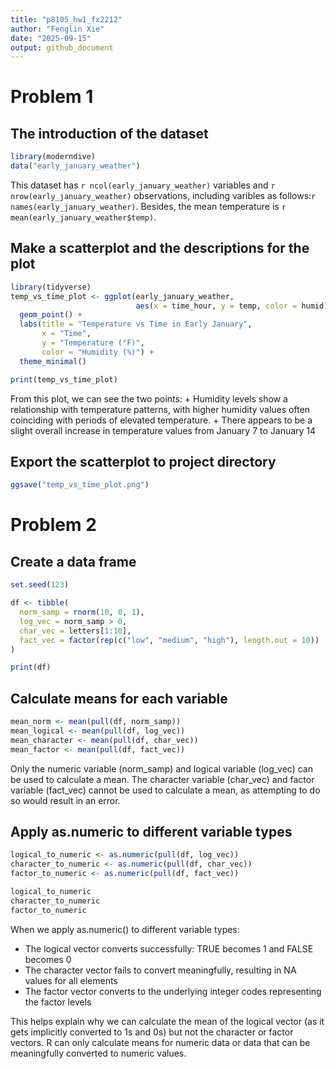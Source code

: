```yaml
---
title: "p8105_hw1_fx2212"
author: "Fenglin Xie"
date: "2025-09-15"
output: github_document
---
```

# Problem 1
## The introduction of the dataset
```r
library(moderndive)
data("early_january_weather")
```
This dataset has `r ncol(early_january_weather)` variables and `r nrow(early_january_weather)` observations, including varibles as follows:`r names(early_january_weather)`. Besides, the mean temperature is `r mean(early_january_weather$temp)`.

## Make a scatterplot and the descriptions for the plot
```r
library(tidyverse)
temp_vs_time_plot <- ggplot(early_january_weather, 
                            aes(x = time_hour, y = temp, color = humid)) +
  geom_point() +
  labs(title = "Temperature vs Time in Early January",
       x = "Time",
       y = "Temperature (°F)",
       color = "Humidity (%)") +
  theme_minimal()

print(temp_vs_time_plot)
```

From this plot, we can see the two points: 
+  Humidity levels show a relationship with temperature patterns, with higher humidity values often coinciding with periods of elevated temperature. 
+  There appears to be a slight overall increase in temperature values from January 7 to January 14

## Export the scatterplot to project directory
```r
ggsave("temp_vs_time_plot.png")
```

# Problem 2
## Create a data frame
```r
set.seed(123)

df <- tibble(
  norm_samp = rnorm(10, 0, 1),
  log_vec = norm_samp > 0,
  char_vec = letters[1:10],
  fact_vec = factor(rep(c("low", "medium", "high"), length.out = 10))
)

print(df)
```

## Calculate means for each variable
```r
mean_norm <- mean(pull(df, norm_samp))
mean_logical <- mean(pull(df, log_vec))
mean_character <- mean(pull(df, char_vec))
mean_factor <- mean(pull(df, fact_vec))
```

Only the numeric variable (norm_samp) and logical variable (log_vec) can be used to calculate a mean. The character variable (char_vec) and factor variable (fact_vec) cannot be used to calculate a mean, as attempting to do so would result in an error.

## Apply as.numeric to different variable types
```r
logical_to_numeric <- as.numeric(pull(df, log_vec))
character_to_numeric <- as.numeric(pull(df, char_vec))
factor_to_numeric <- as.numeric(pull(df, fact_vec))

logical_to_numeric 
character_to_numeric
factor_to_numeric
```

When we apply as.numeric() to different variable types:

+  The logical vector converts successfully: TRUE becomes 1 and FALSE becomes 0
+  The character vector fails to convert meaningfully, resulting in NA values for all elements
+  The factor vector converts to the underlying integer codes representing the factor levels

This helps explain why we can calculate the mean of the logical vector (as it gets implicitly converted to 1s and 0s) but not the character or factor vectors. R can only calculate means for numeric data or data that can be meaningfully converted to numeric values.
